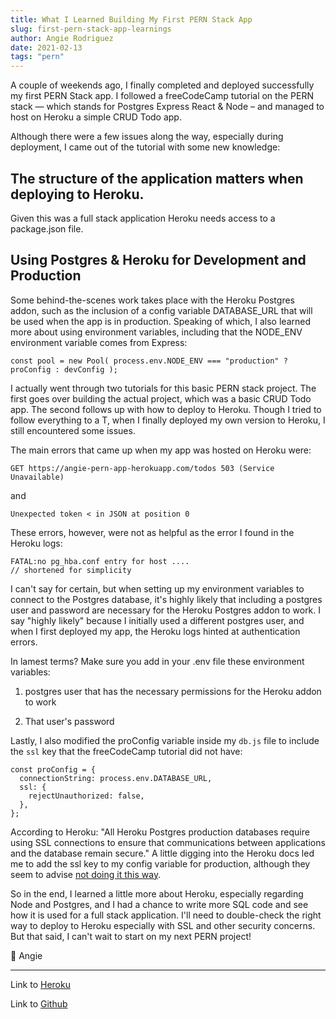 ```yaml
---
title: What I Learned Building My First PERN Stack App
slug: first-pern-stack-app-learnings
author: Angie Rodriguez
date: 2021-02-13
tags: "pern"
---
```


A couple of weekends ago, I finally completed and deployed successfully my first PERN Stack app. I followed a freeCodeCamp tutorial on the PERN stack — which stands for Postgres Express React & Node – and managed to host on Heroku a simple CRUD Todo app.

Although there were a few issues along the way, especially during deployment, I came out of the tutorial with some new knowledge:

## The structure of the application matters when deploying to Heroku.

Given this was a full stack application Heroku needs access to a package.json file.

## Using Postgres & Heroku for Development and Production

Some behind-the-scenes work takes place with the Heroku Postgres addon, such as the inclusion of a config variable DATABASE_URL that will be used when the app is in production. Speaking of which, I also learned more about using environment variables, including that the NODE_ENV environment variable comes from Express:

```
const pool = new Pool( process.env.NODE_ENV === "production" ? proConfig : devConfig );
```

I actually went through two tutorials for this basic PERN stack project. The first goes over building the actual project, which was a basic CRUD Todo app. The second follows up with how to deploy to Heroku. Though I tried to follow everything to a T, when I finally deployed my own version to Heroku, I still encountered some issues.

The main errors that came up when my app was hosted on Heroku were:

```
GET https://angie-pern-app-herokuapp.com/todos 503 (Service Unavailable)
```

and

```
Unexpected token < in JSON at position 0
```

These errors, however, were not as helpful as the error I found in the Heroku logs:

```
FATAL:no pg_hba.conf entry for host ....
// shortened for simplicity
```

I can't say for certain, but when setting up my environment variables to connect to the Postgres database, it's highly likely that including a postgres user and password are necessary for the Heroku Postgres addon to work. I say "highly likely" because I initially used a different postgres user, and when I first deployed my app, the Heroku logs hinted at authentication errors.

In lamest terms? Make sure you add in your .env file these environment variables:

1. postgres user that has the necessary permissions for the Heroku addon to work

2. That user's password

Lastly, I also modified the proConfig variable inside my `db.js` file to include the `ssl` key that the freeCodeCamp tutorial did not have:

```
const proConfig = {
  connectionString: process.env.DATABASE_URL,
  ssl: {
    rejectUnauthorized: false,
  },
};
```

According to Heroku: "All Heroku Postgres production databases require using SSL connections to ensure that communications between applications and the database remain secure." A little digging into the Heroku docs led me to add the ssl key to my config variable for production, although they seem to advise [not doing it this way](https://devcenter.heroku.com/articles/heroku-postgresql#heroku-postgres-ssl).

So in the end, I learned a little more about Heroku, especially regarding Node and Postgres, and I had a chance to write more SQL code and see how it is used for a full stack application. I'll need to double-check the right way to deploy to Heroku especially with SSL and other security concerns. But that said, I can't wait to start on my next PERN project!

💛 Angie

---

Link to [Heroku](https://angie-pern-app.herokuapp.com/)

Link to [Github](https://github.com/ARodriguezHacks/pern-todo)

